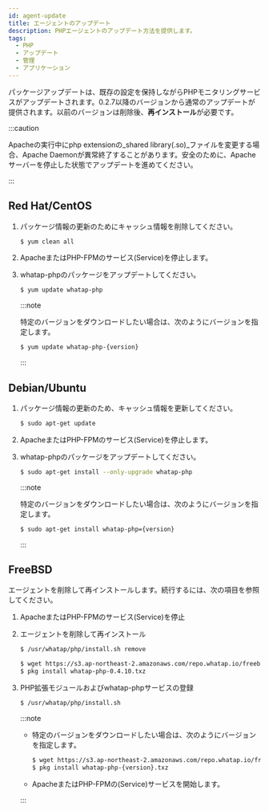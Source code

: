 ```yaml
---
id: agent-update
title: エージェントのアップデート
description: PHPエージェントのアップデート方法を提供します。
tags:
  - PHP
  - アップデート
  - 管理
  - アプリケーション
---
```


パッケージアップデートは、既存の設定を保持しながらPHPモニタリングサービスがアップデートされます。0.2.7以降のバージョンから通常のアップデートが提供されます。以前のバージョンは削除後、**再インストール**が必要です。

:::caution

Apacheの実行中にphp extensionの_shared library(.so)_ファイルを変更する場合、Apache Daemonが異常終了することがあります。安全のために、Apacheサーバーを停止した状態でアップデートを進めてください。

:::

## Red Hat/CentOS

1. パッケージ情報の更新のためにキャッシュ情報を削除してください。

   ```bash
   $ yum clean all
   ```

2. ApacheまたはPHP-FPMのサービス(Service)を停止します。

3. whatap-phpのパッケージをアップデートしてください。

   ```bash
   $ yum update whatap-php
   ```

   :::note

   特定のバージョンをダウンロードしたい場合は、次のようにバージョンを指定します。

   ```bash
   $ yum update whatap-php-{version}
   ```

   :::

## Debian/Ubuntu

1. パッケージ情報の更新のため、キャッシュ情報を更新してください。

   ```bash
   $ sudo apt-get update
   ```

2. ApacheまたはPHP-FPMのサービス(Service)を停止します。

3. whatap-phpのパッケージをアップデートしてください。

   ```bash
   $ sudo apt-get install --only-upgrade whatap-php
   ```

   :::note

   特定のバージョンをダウンロードしたい場合は、次のようにバージョンを指定します。

   ```bash
   $ sudo apt-get install whatap-php={version}
   ```

   :::

## FreeBSD

エージェントを削除して再インストールします。続行するには、次の項目を参照してください。

1. ApacheまたはPHP-FPMのサービス(Service)を停止

2. エージェントを削除して再インストール

   ```bash
   $ /usr/whatap/php/install.sh remove

   $ wget https://s3.ap-northeast-2.amazonaws.com/repo.whatap.io/freebsd/10/whatap-php-0.4.10.txz
   $ pkg install whatap-php-0.4.10.txz
   ```

3. PHP拡張モジュールおよびwhatap-phpサービスの登録

   ```bash
   $ /usr/whatap/php/install.sh
   ```

   :::note

   - 特定のバージョンをダウンロードしたい場合は、次のようにバージョンを指定します。

     ```bash
     $ wget https://s3.ap-northeast-2.amazonaws.com/repo.whatap.io/freebsd/10/whatap-php-{version}.txz
     $ pkg install whatap-php-{version}.txz
     ```

   - ApacheまたはPHP-FPMの(Service)サービスを開始します。

   :::
